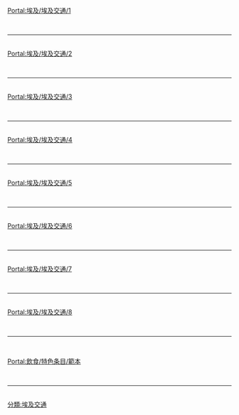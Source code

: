 {{Portal: 埃及/box-header|埃及交通|Portal:埃及/埃及交通|}}

[[Portal:埃及/埃及交通/1|Portal:埃及/埃及交通/1]]<br> {{Portal:埃及/埃及交通/1}} <div style="clear: both"></div><br/><hr/><br/>
[[Portal:埃及/埃及交通/2|Portal:埃及/埃及交通/2]]<br> {{Portal:埃及/埃及交通/2}} <div style="clear: both"></div><br/><hr/><br/>
[[Portal:埃及/埃及交通/3|Portal:埃及/埃及交通/3]]<br> {{Portal:埃及/埃及交通/3}} <div style="clear: both"></div><br/><hr/><br/>
[[Portal:埃及/埃及交通/4|Portal:埃及/埃及交通/4]]<br> {{Portal:埃及/埃及交通/4}} <div style="clear: both"></div><br/><hr/><br/>
[[Portal:埃及/埃及交通/5|Portal:埃及/埃及交通/5]]<br> {{Portal:埃及/埃及交通/5}} <div style="clear: both"></div><br/><hr/><br/>
[[Portal:埃及/埃及交通/6|Portal:埃及/埃及交通/6]]<br> {{Portal:埃及/埃及交通/6}} <div style="clear: both"></div><br/><hr/><br/>
[[Portal:埃及/埃及交通/7|Portal:埃及/埃及交通/7]]<br> {{Portal:埃及/埃及交通/7}} <div style="clear: both"></div><br/><hr/><br/>
[[Portal:埃及/埃及交通/8|Portal:埃及/埃及交通/8]]<br> {{Portal:埃及/埃及交通/8}} <div style="clear: both"></div><br/><hr/><br/>


[[Portal:飲食/特色条目/範本|Portal:飲食/特色条目/範本]]<br> {{Portal:飲食/特色条目/範本}} <div style="clear: both"></div><br/><hr/><br/>
{{Portal:埃及/box-footer|}}
<noinclude>
[[分類:埃及交通|分類:埃及交通]]